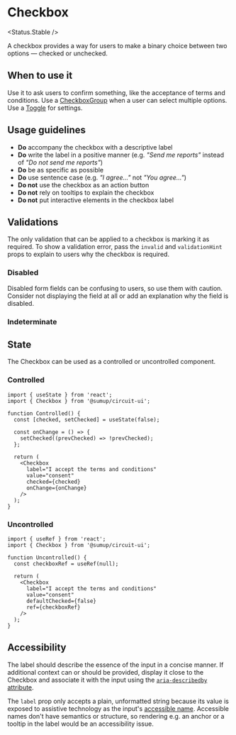 
<Meta of={Stories} />

# Checkbox

<Status.Stable />

A checkbox provides a way for users to make a binary choice between two options — checked or unchecked.

<Story of={Stories.Base} />
<Props />

## When to use it

Use it to ask users to confirm something, like the acceptance of terms and conditions. Use a [CheckboxGroup](Forms/CheckboxGroup/Docs) when a user can select multiple options. Use a [Toggle](Forms/Toggle/Docs) for settings.

## Usage guidelines

- **Do** accompany the checkbox with a descriptive label
- **Do** write the label in a positive manner (e.g. _"Send me reports"_ instead of _"Do not send me reports"_)
- **Do** be as specific as possible
- **Do** use sentence case (e.g. _"I agree..."_ not _"You agree..."_)
- **Do not** use the checkbox as an action button
- **Do not** rely on tooltips to explain the checkbox
- **Do not** put interactive elements in the checkbox label

## Validations

The only validation that can be applied to a checkbox is marking it as required. To show a validation error, pass the `invalid` and `validationHint` props to explain to users why the checkbox is required.

<Story of={Stories.Validations} />

### Disabled

Disabled form fields can be confusing to users, so use them with caution. Consider not displaying the field at all or add an explanation why the field is disabled.

<Story of={Stories.Disabled} />

### Indeterminate

<Story id="forms-checkbox--indeterminate" />

## State

The Checkbox can be used as a controlled or uncontrolled component.

### Controlled

```tsx
import { useState } from 'react';
import { Checkbox } from '@sumup/circuit-ui';

function Controlled() {
  const [checked, setChecked] = useState(false);

  const onChange = () => {
    setChecked((prevChecked) => !prevChecked);
  };

  return (
    <Checkbox
      label="I accept the terms and conditions"
      value="consent"
      checked={checked}
      onChange={onChange}
    />
  );
}
```

### Uncontrolled

```tsx
import { useRef } from 'react';
import { Checkbox } from '@sumup/circuit-ui';

function Uncontrolled() {
  const checkboxRef = useRef(null);

  return (
    <Checkbox
      label="I accept the terms and conditions"
      value="consent"
      defaultChecked={false}
      ref={checkboxRef}
    />
  );
}
```

## Accessibility

The label should describe the essence of the input in a concise manner. If additional context can or should be provided, display it close to the Checkbox and associate it with the input using the [`aria-describedby` attribute](https://developer.mozilla.org/en-US/docs/Web/Accessibility/ARIA/Attributes/aria-describedby).

The `label` prop only accepts a plain, unformatted string because its value is exposed to assistive technology as the input's [accessible name](https://www.tpgi.com/what-is-an-accessible-name/). Accessible names don't have semantics or structure, so rendering e.g. an anchor or a tooltip in the label would be an accessibility issue.

